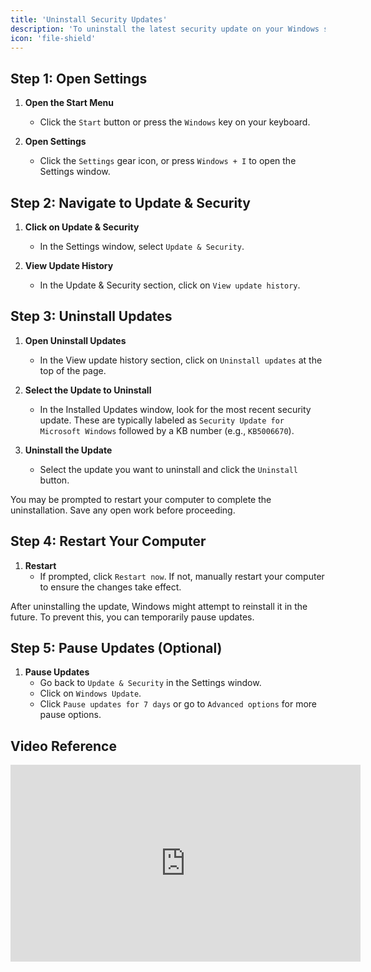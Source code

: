 ```yaml
---
title: 'Uninstall Security Updates'
description: 'To uninstall the latest security update on your Windows system, follow these steps. Please note the differences between Windows 10 and Windows 11.'
icon: 'file-shield'
---
```


## Step 1: Open Settings

1. **Open the Start Menu**
    - Click the `Start` button or press the `Windows` key on your keyboard.

2. **Open Settings**
    - Click the `Settings` gear icon, or press `Windows + I` to open the Settings window.

## Step 2: Navigate to Update & Security

1. **Click on Update & Security**
    - In the Settings window, select `Update & Security`.

2. **View Update History**
    - In the Update & Security section, click on `View update history`.

## Step 3: Uninstall Updates

1. **Open Uninstall Updates**
    - In the View update history section, click on `Uninstall updates` at the top of the page.

2. **Select the Update to Uninstall**
    - In the Installed Updates window, look for the most recent security update. These are typically labeled as `Security Update for Microsoft Windows` followed by a KB number (e.g., `KB5006670`).

3. **Uninstall the Update**
    - Select the update you want to uninstall and click the `Uninstall` button.

<Warning>
You may be prompted to restart your computer to complete the uninstallation. Save any open work before proceeding.
</Warning>

## Step 4: Restart Your Computer

1. **Restart**
    - If prompted, click `Restart now`. If not, manually restart your computer to ensure the changes take effect.

<Note>
After uninstalling the update, Windows might attempt to reinstall it in the future. To prevent this, you can temporarily pause updates.
</Note>

## Step 5: Pause Updates (Optional)

1. **Pause Updates**
    - Go back to `Update & Security` in the Settings window.
    - Click on `Windows Update`.
    - Click `Pause updates for 7 days` or go to `Advanced options` for more pause options.

## Video Reference
<iframe
  width="560"
  height="315"
  src="https://www.youtube.com/embed/24YkTcmP2OM"
  title="YouTube video player"
  frameBorder="0"
  allow="accelerometer; autoplay; clipboard-write; encrypted-media; gyroscope; picture-in-picture"
  allowFullScreen
  style={{ width: '100%', borderRadius: '0.5rem' }}
></iframe>